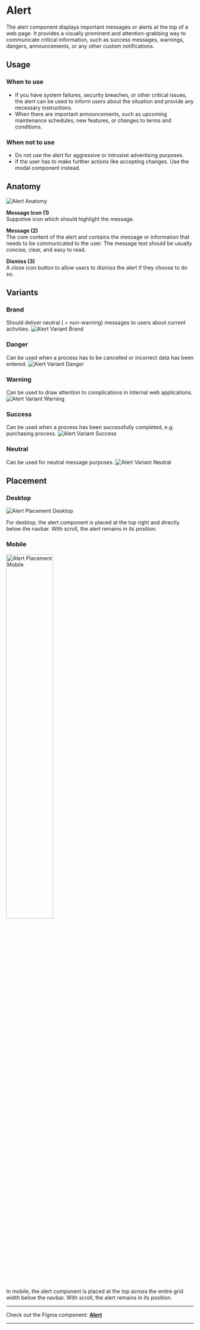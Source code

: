 


<Meta of={AlertStories} /> 

# Alert
The alert component displays important messages or alerts at the top of a web page. It provides a visually prominent and attention-grabbing way to communicate critical information, such as success messages, warnings, dangers, announcements, or any other custom notifications.

## Usage

### When to use
- If you have system failures, security breaches, or other critical issues, the alert can be used to inform users about the situation and provide any necessary instructions.
- When there are important announcements, such as upcoming maintenance schedules, new features, or changes to terms and conditions.

### When not to use
- Do not use the alert for aggressive or intrusive advertising purposes.
- If the user has to make further actions like accepting changes. Use the modal component instead.

## Anatomy
<img src={AlertAnatomy} alt="Alert Anatomy" />

**Message Icon (1)**\
Suppotive icon which should highlight the message.


**Message (2)**\
The core content of the alert and contains the message or information that needs to be communicated to the user. The message text should be usually concise, clear, and easy to read.


**Dismiss (3)**\
A close icon button to allow users to dismiss the alert if they choose to do so.

## Variants

### Brand
Should deliver neutral ( = non-warning) messages to users about current activities.
<img src={AlertVariantBrand} alt="Alert Variant Brand" />

### Danger
Can be used when a process has to be cancelled or incorrect data has been entered.
<img src={AlertVariantDanger} alt="Alert Variant Danger" />

### Warning
Can be used to draw attention to complications in internal web applications.
<img src={AlertVariantWarning} alt="Alert Variant Warning" />

### Success
Can be used when a process has been successfully completed, e.g. purchasing process.
<img src={AlertVariantSuccess} alt="Alert Variant Success" />

### Neutral
Can be used for neutral message purposes.
<img src={AlertVariantNeutral} alt="Alert Variant Neutral" />

## Placement
### Desktop
<img src={AlertPlacementDesktop} alt="Alert Placement Desktop" />

For desktop, the alert component is placed at the top right and directly below the navbar. With scroll, the alert remains in its position.

### Mobile
<img src={AlertPlacementMobile} alt="Alert Placement Mobile" width="50%" />

In mobile, the alert component is placed at the top across the entire grid width below the navbar. With scroll, the alert remains in its position.


***
Check out the Figma component: **[Alert](https://www.figma.com/file/zPvPwPgb4EsYFXKC2nhzSG/Infineon-DDS-%7C-Main?type=design&node-id=19446-13846&mode=design&t=41wmZpsNcJw86RXB-4)**
***